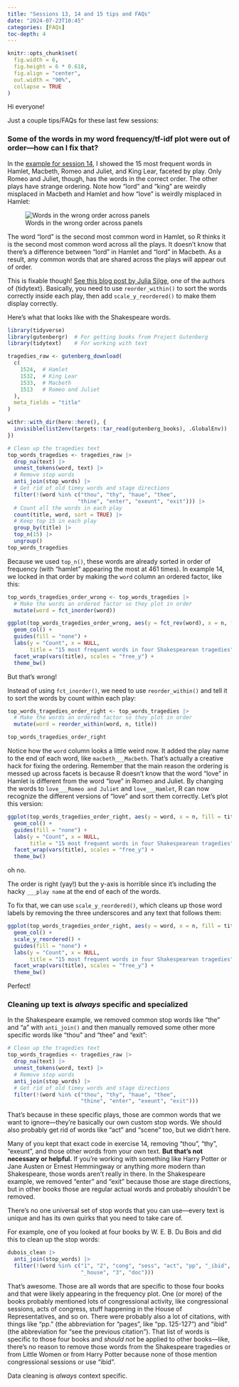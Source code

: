 ```yaml
---
title: "Sessions 13, 14 and 15 tips and FAQs"
date: "2024-07-23T10:45"
categories: [FAQs]
toc-depth: 4
---
```


```r
knitr::opts_chunk$set(
  fig.width = 6, 
  fig.height = 6 * 0.618, 
  fig.align = "center", 
  out.width = "90%",
  collapse = TRUE
)
```

Hi everyone!

Just a couple tips/FAQs for these last few sessions:


### Some of the words in my word frequency/tf-idf plot were out of order—how can I fix that?

In the [example for session 14](/example/14-example.qmd#tokens-and-word-counts), I showed the 15 most frequent words in Hamlet, Macbeth, Romeo and Juliet, and King Lear, faceted by play. Only Romeo and Juliet, though, has the words in the correct order. The other plays have strange ordering. Note how "lord" and "king" are weirdly misplaced in Macbeth and Hamlet and how "love" is weirdly misplaced in Hamlet:

![Words in the wrong order across panels](img/plot-top-words-tragedies-annotated.png)

The word "lord" is the second most common word in Hamlet, so R thinks it is the second most common word across all the plays. It doesn't know that there's a difference between "lord" in Hamlet and "lord" in Macbeth. As a result, any common words that are shared across the plays will appear out of order.

This is fixable though! [See this blog post by Julia Silge](https://juliasilge.com/blog/reorder-within/), one of the authors of {tidytext}. Basically, you need to use `reorder_within()` to sort the words correctly inside each play, then add `scale_y_reordered()` to make them display correctly.

Here's what that looks like with the Shakespeare words.

```r
library(tidyverse)
library(gutenbergr)  # For getting books from Project Gutenberg
library(tidytext)    # For working with text
```

```r
tragedies_raw <- gutenberg_download(
  c(
    1524,  # Hamlet
    1532,  # King Lear
    1533,  # Macbeth
    1513   # Romeo and Juliet
  ),
  meta_fields = "title"
)
```

```r
withr::with_dir(here::here(), {
  invisible(list2env(targets::tar_read(gutenberg_books), .GlobalEnv))
})
```

```r
# Clean up the tragedies text
top_words_tragedies <- tragedies_raw |> 
  drop_na(text) |> 
  unnest_tokens(word, text) |> 
  # Remove stop words
  anti_join(stop_words) |> 
  # Get rid of old timey words and stage directions
  filter(!(word %in% c("thou", "thy", "haue", "thee", 
                      "thine", "enter", "exeunt", "exit"))) |> 
  # Count all the words in each play
  count(title, word, sort = TRUE) |> 
  # Keep top 15 in each play
  group_by(title) |> 
  top_n(15) |> 
  ungroup()
top_words_tragedies
```

Because we used `top_n()`, these words are already sorted in order of frequency (with "hamlet" appearing the most at 461 times). In example 14, we locked in that order by making the `word` column an ordered factor, like this:

```r
top_words_tragedies_order_wrong <- top_words_tragedies |>
  # Make the words an ordered factor so they plot in order
  mutate(word = fct_inorder(word)) 

ggplot(top_words_tragedies_order_wrong, aes(y = fct_rev(word), x = n, fill = title)) + 
  geom_col() + 
  guides(fill = "none") +
  labs(y = "Count", x = NULL, 
       title = "15 most frequent words in four Shakespearean tragedies") +
  facet_wrap(vars(title), scales = "free_y") +
  theme_bw()
```

But that's wrong!

Instead of using `fct_inorder()`, we need to use `reorder_within()` and tell it to sort the words by count within each play:

```r
top_words_tragedies_order_right <- top_words_tragedies |>
  # Make the words an ordered factor so they plot in order
  mutate(word = reorder_within(word, n, title)) 

top_words_tragedies_order_right
```

Notice how the `word` column looks a little weird now. It added the play name to the end of each word, like `macbeth___Macbeth`. That's actually a creative hack for fixing the ordering. Remember that the main reason the ordering is messed up across facets is because R doesn't know that the word "love" in Hamlet is different from the word "love" in Romeo and Juliet. By changing the words to `love___Romeo and Juliet` and `love___Hamlet`, R can now recognize the different versions of "love" and sort them correctly. Let's plot this version:

```r
ggplot(top_words_tragedies_order_right, aes(y = word, x = n, fill = title)) + 
  geom_col() + 
  guides(fill = "none") +
  labs(y = "Count", x = NULL, 
       title = "15 most frequent words in four Shakespearean tragedies") +
  facet_wrap(vars(title), scales = "free_y") +
  theme_bw()
```

oh no.

The order is right (yay!) but the y-axis is horrible since it's including the hacky `___play name` at the end of each of the words. 

To fix that, we can use `scale_y_reordered()`, which cleans up those word labels by removing the three underscores and any text that follows them:

```r
ggplot(top_words_tragedies_order_right, aes(y = word, x = n, fill = title)) + 
  geom_col() + 
  scale_y_reordered() +
  guides(fill = "none") +
  labs(y = "Count", x = NULL, 
       title = "15 most frequent words in four Shakespearean tragedies") +
  facet_wrap(vars(title), scales = "free_y") +
  theme_bw()
```

Perfect!


### Cleaning up text is *always* specific and specialized

In the Shakespeare example, we removed common stop words like "the" and "a" with `anti_join()` and then manually removed some other more specific words like "thou" and "thee" and "exit":

```r
# Clean up the tragedies text
top_words_tragedies <- tragedies_raw |> 
  drop_na(text) |> 
  unnest_tokens(word, text) |> 
  # Remove stop words
  anti_join(stop_words) |> 
  # Get rid of old timey words and stage directions
  filter(!(word %in% c("thou", "thy", "haue", "thee", 
                       "thine", "enter", "exeunt", "exit")))
```

That's because in these specific plays, those are common words that we want to ignore—they're basically our own custom stop words. We should also probably get rid of words like "act" and "scene" too, but we didn't here.

Many of you kept that exact code in exercise 14, removing "thou", "thy", "exeunt", and those other words from your own text. **But that's not necessary or helpful.** If you're working with something like Harry Potter or Jane Austen or Ernest Hemmingway or anything more modern than Shakespeare, those words aren't really in there. In the Shakespeare example, we removed "enter" and "exit" because those are stage directions, but in other books those are regular actual words and probably shouldn't be removed.

There's no one universal set of stop words that you can use—every text is unique and has its own quirks that you need to take care of. 

For example, one of you looked at four books by W. E. B. Du Bois and did this to clean up the stop words:

```r
dubois_clean |>
  anti_join(stop_words) |> 
  filter(!(word %in% c("1", "2", "cong", "sess", "act", "pp", "_ibid",
                       "_house", "3", "doc")))
```

That's awesome. Those are all words that are specific to those four books and that were likely appearing in the frequency plot. One (or more) of the books probably mentioned lots of congressional activity, like congressional sessions, acts of congress, stuff happening in the House of Representatives, and so on. There were probably also a lot of citations, with things like "pp." (the abbreviation for "pages", like "pp. 125-127") and "ibid" (the abbreviation for "see the previous citation"). That list of words is specific to those four books and *should not* be applied to other books—like, there's no reason to remove those words from the Shakespeare tragedies or from Little Women or from Harry Potter because none of those mention congressional sessions or use "ibid".

Data cleaning is *always* context specific.

